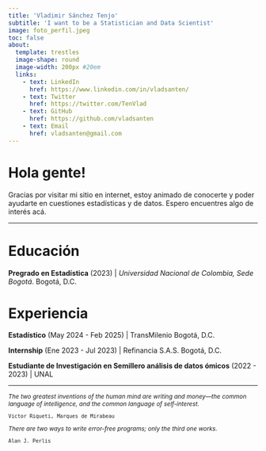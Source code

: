 ```yaml
---
title: 'Vladimir Sánchez Tenjo'
subtitle: 'I want to be a Statistician and Data Scientist'
image: foto_perfil.jpeg
toc: false
about: 
  template: trestles
  image-shape: round
  image-width: 200px #20em
  links:
    - text: LinkedIn
      href: https://www.linkedin.com/in/vladsanten/
    - text: Twitter
      href: https://twitter.com/TenVlad
    - text: GitHub
      href: https://github.com/vladsanten
    - text: Email
      href: vladsanten@gmail.com
---
```


# Hola gente!

Gracias por visitar mi sitio en internet, estoy animado de conocerte y poder ayudarte en cuestiones estadísticas y de datos. Espero encuentres algo de interés acá.

<hr>

# Educación

**Pregrado en Estadística** (2023) | *Universidad Nacional de Colombia, Sede Bogotá*. Bogotá, D.C.

# Experiencia

**Estadístico** (May 2024 - Feb 2025) | TransMilenio  Bogotá, D.C.

**Internship** (Ene 2023 - Jul 2023) | Refinancia S.A.S. Bogotá, D.C.

**Estudiante de Investigación en Semillero análisis de datos ómicos** (2022 - 2023) | UNAL

<hr>

<footer style="font-size: 12px;">
    <p> <em>The two greatest inventions of the human mind are writing and money—the common language of intelligence, and the common language of self-interest.</em></p>
 <p> <code>Victor Riqueti, Marques de Mirabeau</code> </p>

<!--<a href="https://host.kelley.iu.edu/nstoffma/"> Visto por primera vez acá</a></p> -->

<p> <em>There are two ways to write error-free programs; only the third one works.</p> </em>
<p> <code>Alan J. Perlis </code> </p>

<!--
<p> <em>There was a young fellow from Trinity <br>
Who took $\sqrt{\infty}$ <br>
But the number of digits <br>
Gave him the fidgets; <br>
He dropped Math and took up Divinity.</em></p>
Gamow, George (1904–1968) en <em>One, two, three...infinity <a href="https://www.goodreads.com/book/show/52670.One_Two_Three_Infinity"> </a></em>
</footer>
-->

<!-- You think you know when you can learn, are more sure when you can write, even more when you can teach, but certain when you can program
https://www.cs.yale.edu/homes/perlis-alan/quotes.html -->


